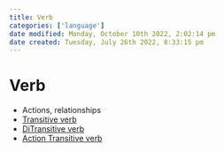 ```yaml
---
title: Verb
categories: ['language']
date modified: Monday, October 10th 2022, 2:02:14 pm
date created: Tuesday, July 26th 2022, 8:33:15 pm
---
```


# Verb
- Actions, relationships
- [Transitive verb](Transitive%20verb.qmd)
- [DiTransitive verb](DiTransitive%20verb.qmd)
- [Action Transitive verb](Action%20Transitive%20verb.qmd)



